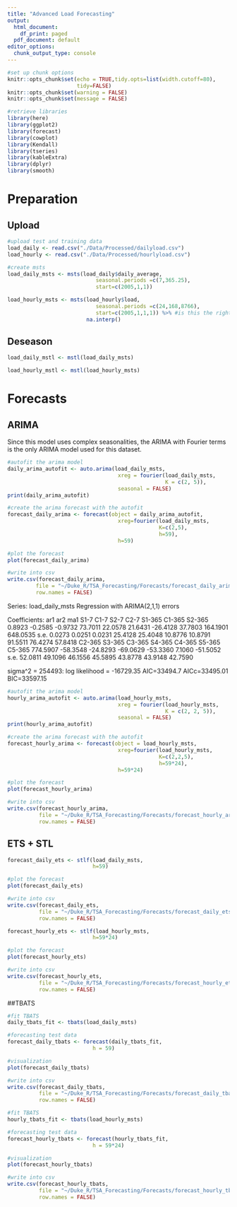 ```yaml
---
title: "Advanced Load Forecasting"
output:
  html_document:
    df_print: paged
  pdf_document: default
editor_options:
  chunk_output_type: console
---
```


```r
#set up chunk options
knitr::opts_chunk$set(echo = TRUE,tidy.opts=list(width.cutoff=80), 
                      tidy=FALSE) 
knitr::opts_chunk$set(warning = FALSE)
knitr::opts_chunk$set(message = FALSE)
```

```r
#retrieve libraries
library(here)
library(ggplot2)
library(forecast)
library(cowplot)
library(Kendall)
library(tseries)
library(kableExtra)
library(dplyr)
library(smooth)
```

# Preparation
## Upload
```r
#upload test and training data
load_daily <- read.csv("./Data/Processed/dailyload.csv")
load_hourly <- read.csv("./Data/Processed/hourlyload.csv")

#create msts
load_daily_msts <- msts(load_daily$daily_average, 
                            seasonal.periods =c(7,365.25),
                            start=c(2005,1,1)) 

load_hourly_msts <- msts(load_hourly$load, 
                            seasonal.periods =c(24,168,8766),
                            start=c(2005,1,1,1)) %>% #is this the right hour?
                         na.interp()
```

## Deseason
```r
load_daily_mstl <- mstl(load_daily_msts)

load_hourly_mstl <- mstl(load_hourly_msts)
```

# Forecasts

## ARIMA

Since this model uses complex seasonalities, the ARIMA with Fourier terms is the only ARIMA model used for this dataset.

```r
#autofit the arima model
daily_arima_autofit <- auto.arima(load_daily_msts,
                                   xreg = fourier(load_daily_msts, 
                                                  K = c(2, 5)), 
                                   seasonal = FALSE)
print(daily_arima_autofit)

#create the arima forecast with the autofit
forecast_daily_arima <- forecast(object = daily_arima_autofit,
                                   xreg=fourier(load_daily_msts,
                                                K=c(2,5),
                                                h=59),
                                   h=59)

#plot the forecast
plot(forecast_daily_arima)

#write into csv
write.csv(forecast_daily_arima, 
         file = "~/Duke_R/TSA_Forecasting/Forecasts/forecast_daily_arima.csv",
         row.names = FALSE)
```

Series: load_daily_msts 
Regression with ARIMA(2,1,1) errors 

Coefficients:
         ar1      ar2      ma1     S1-7     C1-7     S2-7      C2-7   S1-365    C1-365    S2-365
      0.8923  -0.2585  -0.9732  73.7011  22.0578  21.6431  -26.4128  37.7803  164.1901  648.0535
s.e.  0.0273   0.0251   0.0231  25.4128  25.4048  10.8776   10.8791  91.5511   76.4274   57.8418
        C2-365    S3-365    C3-365    S4-365    C4-365   S5-365    C5-365
      774.5907  -58.3548  -24.8293  -69.0629  -53.3360   7.1060  -51.5052
s.e.   52.0811   49.1096   46.1556   45.5895   43.8778  43.9148   42.7590

sigma^2 = 254493:  log likelihood = -16729.35
AIC=33494.7   AICc=33495.01   BIC=33597.15


```r
#autofit the arima model
hourly_arima_autofit <- auto.arima(load_hourly_msts,
                                   xreg = fourier(load_hourly_msts, 
                                                  K = c(2, 2, 5)), 
                                   seasonal = FALSE)
print(hourly_arima_autofit)

#create the arima forecast with the autofit
forecast_hourly_arima <- forecast(object = load_hourly_msts,
                                   xreg=fourier(load_hourly_msts,
                                                K=c(2,2,5),
                                                h=59*24),
                                   h=59*24)

#plot the forecast
plot(forecast_hourly_arima)

#write into csv
write.csv(forecast_hourly_arima, 
          file = "~/Duke_R/TSA_Forecasting/Forecasts/forecast_hourly_arima.csv",
          row.names = FALSE)
```

## ETS + STL

```r
forecast_daily_ets <- stlf(load_daily_msts,
                           h=59)

#plot the forecast
plot(forecast_daily_ets)

#write into csv
write.csv(forecast_daily_ets, 
          file = "~/Duke_R/TSA_Forecasting/Forecasts/forecast_daily_ets.csv",
          row.names = FALSE)
```

```r
forecast_hourly_ets <- stlf(load_hourly_msts,
                           h=59*24)

#plot the forecast
plot(forecast_hourly_ets)

#write into csv
write.csv(forecast_hourly_ets, 
          file = "~/Duke_R/TSA_Forecasting/Forecasts/forecast_hourly_ets.csv",
          row.names = FALSE)
```

##TBATS

```r
#fit TBATS
daily_tbats_fit <- tbats(load_daily_msts)

#forecasting test data
forecast_daily_tbats <- forecast(daily_tbats_fit, 
                           h = 59)

#visualization
plot(forecast_daily_tbats)

#write into csv
write.csv(forecast_daily_tbats, 
          file = "~/Duke_R/TSA_Forecasting/Forecasts/forecast_daily_tbats.csv",
          row.names = FALSE)
```

```r
#fit TBATS
hourly_tbats_fit <- tbats(load_hourly_msts)

#forecasting test data
forecast_hourly_tbats <- forecast(hourly_tbats_fit, 
                           h = 59*24)

#visualization
plot(forecast_hourly_tbats)

#write into csv
write.csv(forecast_hourly_tbats, 
          file = "~/Duke_R/TSA_Forecasting/Forecasts/forecast_hourly_tbats.csv",
          row.names = FALSE)
```